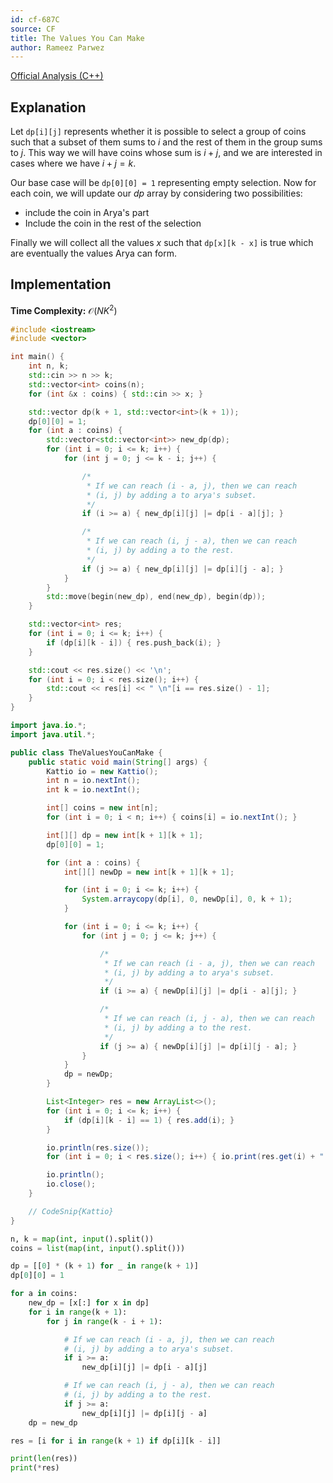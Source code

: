 ```yaml
---
id: cf-687C
source: CF
title: The Values You Can Make
author: Rameez Parwez
---
```


[Official Analysis (C++)](https://codeforces.com/blog/entry/45770)

## Explanation

Let $\texttt{dp[i][j]}$ represents whether it is possible to select a group of coins such that a subset of them sums to $i$ and the rest of them in the group sums to $j$. This way we will have coins whose sum is $i + j$, and we are interested in cases where we have $i + j = k$.

Our base case will be $\texttt{dp[0][0] = 1}$ representing empty selection. Now for each coin, we will update our $dp$ array by considering two possibilities:

- include the coin in Arya's part
- Include the coin in the rest of the selection

Finally we will collect all the values $x$ such that $\texttt{dp[x][k - x]}$ is true which are eventually the values Arya can form.

## Implementation

**Time Complexity:** $\mathcal{O}(NK^2)$

<LanguageSection>
<CPPSection>

```cpp
#include <iostream>
#include <vector>

int main() {
	int n, k;
	std::cin >> n >> k;
	std::vector<int> coins(n);
	for (int &x : coins) { std::cin >> x; }

	std::vector dp(k + 1, std::vector<int>(k + 1));
	dp[0][0] = 1;
	for (int a : coins) {
		std::vector<std::vector<int>> new_dp(dp);
		for (int i = 0; i <= k; i++) {
			for (int j = 0; j <= k - i; j++) {

				/*
				 * If we can reach (i - a, j), then we can reach
				 * (i, j) by adding a to arya's subset.
				 */
				if (i >= a) { new_dp[i][j] |= dp[i - a][j]; }

				/*
				 * If we can reach (i, j - a), then we can reach
				 * (i, j) by adding a to the rest.
				 */
				if (j >= a) { new_dp[i][j] |= dp[i][j - a]; }
			}
		}
		std::move(begin(new_dp), end(new_dp), begin(dp));
	}

	std::vector<int> res;
	for (int i = 0; i <= k; i++) {
		if (dp[i][k - i]) { res.push_back(i); }
	}

	std::cout << res.size() << '\n';
	for (int i = 0; i < res.size(); i++) {
		std::cout << res[i] << " \n"[i == res.size() - 1];
	}
}
```

</CPPSection>
<JavaSection>

```java
import java.io.*;
import java.util.*;

public class TheValuesYouCanMake {
	public static void main(String[] args) {
		Kattio io = new Kattio();
		int n = io.nextInt();
		int k = io.nextInt();

		int[] coins = new int[n];
		for (int i = 0; i < n; i++) { coins[i] = io.nextInt(); }

		int[][] dp = new int[k + 1][k + 1];
		dp[0][0] = 1;

		for (int a : coins) {
			int[][] newDp = new int[k + 1][k + 1];

			for (int i = 0; i <= k; i++) {
				System.arraycopy(dp[i], 0, newDp[i], 0, k + 1);
			}

			for (int i = 0; i <= k; i++) {
				for (int j = 0; j <= k; j++) {

					/*
					 * If we can reach (i - a, j), then we can reach
					 * (i, j) by adding a to arya's subset.
					 */
					if (i >= a) { newDp[i][j] |= dp[i - a][j]; }

					/*
					 * If we can reach (i, j - a), then we can reach
					 * (i, j) by adding a to the rest.
					 */
					if (j >= a) { newDp[i][j] |= dp[i][j - a]; }
				}
			}
			dp = newDp;
		}

		List<Integer> res = new ArrayList<>();
		for (int i = 0; i <= k; i++) {
			if (dp[i][k - i] == 1) { res.add(i); }
		}

		io.println(res.size());
		for (int i = 0; i < res.size(); i++) { io.print(res.get(i) + " "); }

		io.println();
		io.close();
	}

	// CodeSnip{Kattio}
}
```

</JavaSection>
<PySection>

```py
n, k = map(int, input().split())
coins = list(map(int, input().split()))

dp = [[0] * (k + 1) for _ in range(k + 1)]
dp[0][0] = 1

for a in coins:
	new_dp = [x[:] for x in dp]
	for i in range(k + 1):
		for j in range(k - i + 1):

			# If we can reach (i - a, j), then we can reach
			# (i, j) by adding a to arya's subset.
			if i >= a:
				new_dp[i][j] |= dp[i - a][j]

			# If we can reach (i, j - a), then we can reach
			# (i, j) by adding a to the rest.
			if j >= a:
				new_dp[i][j] |= dp[i][j - a]
	dp = new_dp

res = [i for i in range(k + 1) if dp[i][k - i]]

print(len(res))
print(*res)
```

</PySection>
</LanguageSection>
